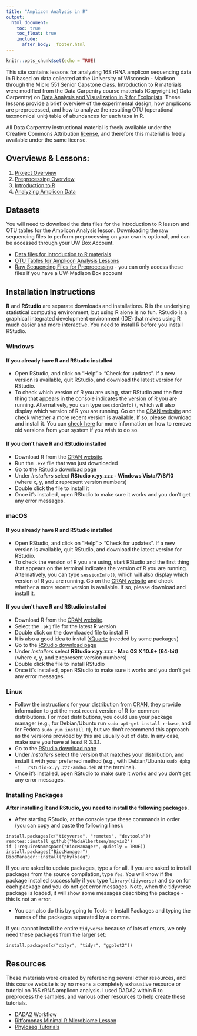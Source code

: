 ```yaml
---
title: "Amplicon Analysis in R"
output: 
  html_document:
    toc: true
    toc_float: true
    include:
      after_body: _footer.html
---
```


```r
knitr::opts_chunk$set(echo = TRUE)
```

This site contains lessons for analyzing 16S rRNA amplicon sequencing data in R based on data collected at the University of Wisconsin - Madison through the Micro 551 Senior Capstone class. Introduction to R materials were modified from the Data Carpentry course materials (Copyright (c) Data Carpentry) on [Data Analysis and Visualization in R for Ecologists](https://datacarpentry.org/R-ecology-lesson/). These lessons provide a brief overview of the experimental design, how amplicons are preprocessed, and how to analyze the resulting OTU (operational taxonomical unit) table of abundances for each taxa in R.

All Data Carpentry instructional material is freely available under the Creative Commons Attribution [license](https://datacarpentry.org/R-ecology-lesson/LICENSE.html), and therefore this material is freely available under the same license.

## Overviews & Lessons:

1. [Project Overview](00-project-overview.html)
2. [Preprocessing Overview](01-preprocessing.html)
3. [Introduction to R](02-intro-to-r.html)
4. [Analyzing Amplicon Data](03-analyzing-amplicon-data.html)

## Datasets

You will need to download the data files for the Introduction to R lesson and OTU tables for the Amplicon Analysis lesson. Downloading the raw sequencing files to perform preprocessing on your own is optional, and can be accessed through your UW Box Account.

- [Data files for Introduction to R materials](https://figshare.com/articles/Portal_Project_Teaching_Database/1314459)
- [OTU Tables for Amplicon Analysis Lessons](https://figshare.com/projects/MICRO_551_Winogradsky_Results/78387)
- [Raw Sequencing Files for Preprocessing](https://uwmadison.box.com/s/51uqumk335wde9lsj3zduwyo2mxasoyg) - you can only access these files if you have a UW-Madison Box account

## Installation Instructions

**R** and **RStudio** are separate downloads and installations. R is the
underlying statistical computing environment, but using R alone is no
fun. RStudio is a graphical integrated development environment (IDE) that makes
using R much easier and more interactive. You need to install R before you
install RStudio.

### Windows

#### If you already have R and RStudio installed

* Open RStudio, and click on "Help" > "Check for updates". If a new version is
	available, quit RStudio, and download the latest version for RStudio.
* To check which version of R you are using, start RStudio and the first thing
  that appears in the console indicates the version of R you are
  running. Alternatively, you can type `sessionInfo()`, which will also display
  which version of R you are running. Go on
  the [CRAN website](https://cran.r-project.org/bin/windows/base/) and check
  whether a more recent version is available. If so, please download and install
  it. You can [check here](https://cran.r-project.org/bin/windows/base/rw-FAQ.html#How-do-I-UNinstall-R_003f) for
  more information on how to remove old versions from your system if you wish to do so.

#### If you don't have R and RStudio installed

* Download R from
  the [CRAN website](https://cran.r-project.org/bin/windows/base/release.htm).
* Run the `.exe` file that was just downloaded
* Go to the [RStudio download page](https://www.rstudio.com/products/rstudio/download/#download)
* Under *Installers* select **RStudio x.yy.zzz - Windows
  Vista/7/8/10** (where x, y, and z represent version numbers)
* Double click the file to install it
* Once it's installed, open RStudio to make sure it works and you don't get any
  error messages.

### macOS

#### If you already have R and RStudio installed

* Open RStudio, and click on "Help" > "Check for updates". If a new version is
	available, quit RStudio, and download the latest version for RStudio.
* To check the version of R you are using, start RStudio and the first thing
  that appears on the terminal indicates the version of R you are running. Alternatively, you can type `sessionInfo()`, which will also display which version of R you are running. Go on
  the [CRAN website](https://cran.r-project.org/bin/macosx/) and check
  whether a more recent version is available. If so, please download and install
  it.

#### If you don't have R and RStudio installed

* Download R from
  the [CRAN website](https://cran.r-project.org/bin/macosx/).
* Select the `.pkg` file for the latest R version
* Double click on the downloaded file to install R
* It is also a good idea to install [XQuartz](https://www.xquartz.org/) (needed
  by some packages)
* Go to the [RStudio download page](https://www.rstudio.com/products/rstudio/download/#download)
* Under *Installers* select **RStudio x.yy.zzz - Mac OS X 10.6+ (64-bit)**
  (where x, y, and z represent version numbers)
* Double click the file to install RStudio
* Once it's installed, open RStudio to make sure it works and you don't get any
  error messages.


### Linux

* Follow the instructions for your distribution
  from [CRAN](https://cloud.r-project.org/bin/linux), they provide information
  to get the most recent version of R for common distributions. For most
  distributions, you could use your package manager (e.g., for Debian/Ubuntu run
  `sudo apt-get install r-base`, and for Fedora `sudo yum install R`), but we
  don't recommend this approach as the versions provided by this are
  usually out of date. In any case, make sure you have at least R 3.3.1.
* Go to the
  [RStudio download page](https://www.rstudio.com/products/rstudio/download/#download)
* Under *Installers* select the version that matches your distribution, and
  install it with your preferred method (e.g., with Debian/Ubuntu `sudo dpkg -i
  rstudio-x.yy.zzz-amd64.deb` at the terminal).
* Once it's installed, open RStudio to make sure it works and you don't get any
  error messages.


### Installing Packages

**After installing R and RStudio, you need to install the following packages.**

* After starting RStudio, at the console type these commands in order (you can copy and paste the following lines):

```
install.packages(c("tidyverse", "remotes", "devtools"))
remotes::install_github("MadsAlbertsen/ampvis2")
if (!requireNamespace("BiocManager", quietly = TRUE)) install.packages("BiocManager")
BiocManager::install("phyloseq")
```

If you are asked to update packages, type `a` for all. If you are asked to install packages from the source compilation, type `Yes`. You will know if the package installed successfully if you type `library(tidyverse)` and so on for each package and you do not get error messages. Note, when the tidyverse package is loaded, it will show some messages describing the package - this is not an error. 

* You can also do this by going to Tools -> Install Packages and typing the names of the packages separated by a comma.

If you cannot install the entire `tidyverse` because of lots of errors, we only need these packages from the larger set: 

```
install.packages(c("dplyr", "tidyr", "ggplot2"))
```

## Resources

These materials were created by referencing several other resources, and this course website is by no means a completely exhaustive resource or tutorial on 16S rRNA amplicon analysis. I used DADA2 within R to preprocess the samples, and various other resources to help create these tutorials.

- [DADA2 Workflow](http://benjjneb.github.io/dada2/tutorial.html)
- [Riffomonas Minimal R Microbiome Lesson](http://www.riffomonas.org/minimalR/08_taxonomic_data.html)
- [Phyloseq Tutorials](https://joey711.github.io/phyloseq/import-data.html)


